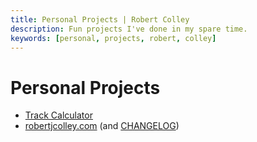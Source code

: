 ```yaml
---
title: Personal Projects | Robert Colley
description: Fun projects I've done in my spare time.
keywords: [personal, projects, robert, colley]
---
```


# Personal Projects

- [Track Calculator](./track-calculator)
- [robertjcolley.com](https://github.com/robertjcolley/robertjcolley-com) (and [CHANGELOG](/changelog))
